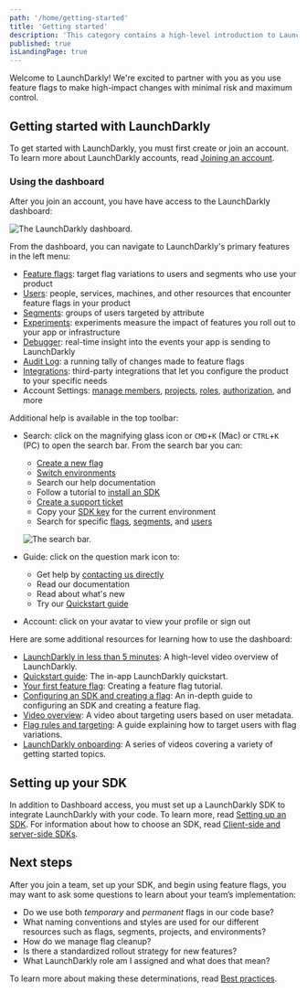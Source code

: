 ```yaml
---
path: '/home/getting-started'
title: 'Getting started'
description: 'This category contains a high-level introduction to LaunchDarkly.'
published: true
isLandingPage: true
---
```


Welcome to LaunchDarkly! We're excited to partner with you as you use feature flags to make high-impact changes with minimal risk and maximum control.

## Getting started with LaunchDarkly

To get started with LaunchDarkly, you must first create or join an account. To learn more about LaunchDarkly accounts, read [Joining an account](/home/getting-started/your-account).

### Using the dashboard

After you join an account, you have have access to the LaunchDarkly dashboard:

![The LaunchDarkly dashboard.](../../images/launchdarkly-dashboard.png)

From the dashboard, you can navigate to LaunchDarkly's primary features in the left menu:

- [Feature flags](/home/flags): target flag variations to users and segments who use your product
- [Users](/home/users): people, services, machines, and other resources that encounter feature flags in your product
- [Segments](/home/users/segments): groups of users targeted by attribute
- [Experiments](/home/experimentation): experiments measure the impact of features you roll out to your app or infrastructure
- [Debugger](/home/flags/debugger): real-time insight into the events your app is sending to LaunchDarkly
- [Audit Log](/home/flags/audit-log-history): a running tally of changes made to feature flags
- [Integrations](/integrations): third-party integrations that let you configure the product to your specific needs
- Account Settings: [manage members](/home/members), [projects](/home/organize/projects), [roles](/home/members/built-in-roles), [authorization](/home/account-security), and more

Additional help is available in the top toolbar:

- Search: click on the magnifying glass icon or `CMD`+`K` (Mac) or `CTRL`+`K` (PC) to open the search bar. From the search bar you can:
    - [Create a new flag](/home/getting-started/feature-flags)
    - [Switch environments](/home/organize/environments)
    - Search our help documentation
    - Follow a tutorial to [install an SDK](https://app.launchdarkly.com/default/production/quickstart)
    - [Create a support ticket](https://support.launchdarkly.com/hc/en-us/requests/new)
    - Copy your [SDK key](/sdk/concepts/client-side-server-side#keys) for the current environment
    - Search for specific [flags](/home/flags), [segments](/home/users/segments), and [users](/home/users)

    ![The search bar.](../../images/search-bar.png)

- Guide: click on the question mark icon to:
    - Get help by [contacting us directly](https://support.launchdarkly.com/)
    - Read our documentation
    - Read about what's new
    - Try our [Quickstart guide](https://app.launchdarkly.com/default/production/quickstart)
- Account: click on your avatar to view your profile or sign out

Here are some additional resources for learning how to use the dashboard:

* [LaunchDarkly in less than 5 minutes](https://fast.wistia.net/embed/channel/mli3h9o3nh?wchannelid=mli3h9o3nh&wmediaid=j627spzhzn): A high-level video overview of LaunchDarkly.
* [Quickstart guide](https://app.launchdarkly.com/quickstart): The in-app LaunchDarkly quickstart.
* [Your first feature flag](/home/getting-started/feature-flags): Creating a feature flag tutorial.
* [Configuring an SDK and creating a flag](/guides/tutorials/sdk-flag): An in-depth guide to configuring an SDK and creating a feature flag.
* [Video overview](https://fast.wistia.net/embed/channel/mli3h9o3nh?wchannelid=mli3h9o3nh&wmediaid=c9x1gyt42d): A video about targeting users based on user metadata.
* [Flag rules and targeting](/guides/tutorials/rules-and-targeting): A guide explaining how to target users with flag variations.
* [LaunchDarkly onboarding](https://launchdarkly.com/onboarding): A series of videos covering a variety of getting started topics.

## Setting up your SDK

In addition to Dashboard access, you must set up a LaunchDarkly SDK to integrate LaunchDarkly with your code. To learn more, read [Setting up an SDK](/home/getting-started/setting-up). For information about how to choose an SDK, read [Client-side and server-side SDKs](/sdk/concepts/client-side-server-side).

## Next steps

After you join a team, set up your SDK, and begin using feature flags, you may want to ask some questions to learn about your team’s implementation:

* Do we use both *temporary* and *permanent* flags in our code base?
* What naming conventions and styles are used for our different resources such as flags, segments, projects, and environments?
* How do we manage flag cleanup?
* Is there a standardized rollout strategy for new features?
* What LaunchDarkly role am I assigned and what does that mean?

To learn more about making these determinations, read [Best practices](/guides#best-practices).
